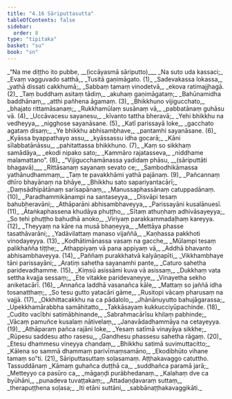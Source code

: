 ```yaml
---
title: "4.16 Sāriputtasutta"
tableOfContents: false
sidebar:
  order: 8
type: "tipitaka"
basket: "su"
book: "sn"
---
```



<DynamicBreadcrumb />

<Division number="962" book="sn" bookNo="18" page="426">

<Paragraph number="1138" type="verses" book="sn">
_“Na me diṭṭho ito pubbe, __(iccāyasmā sāriputto)___  
_Na suto uda kassaci;_  
_Evaṃ vagguvado satthā,_  
_Tusitā gaṇimāgato. (1)_  

</Paragraph>

</Division>
<Division number="963" book="sn" bookNo="18" page="426">

<Paragraph number="1139" type="verses" book="sn">
_Sadevakassa lokassa,_  
_yathā dissati cakkhumā;_  
_Sabbaṃ tamaṃ vinodetvā,_  
_ekova ratimajjhagā. (2)_  

</Paragraph>

</Division>
<Division number="964" book="sn" bookNo="18" page="426">

<Paragraph number="1140" type="verses" book="sn">
_Taṃ buddhaṃ asitaṃ tādiṃ,_  
_akuhaṃ gaṇimāgataṃ;_  
_Bahūnamidha baddhānaṃ,_  
_atthi pañhena āgamaṃ. (3)_  

</Paragraph>

</Division>
<Division number="965" book="sn" bookNo="18" page="426">

<Paragraph number="1141" type="verses" book="sn">
_Bhikkhuno vijigucchato,_  
_bhajato rittamāsanaṃ;_  
_Rukkhamūlaṃ susānaṃ vā,_  
_pabbatānaṃ guhāsu vā. (4)_  

</Paragraph>

</Division>
<Division number="966" book="sn" bookNo="18" page="426">

<Paragraph number="1142" type="verses" book="sn">
_Uccāvacesu sayanesu,_  
_kīvanto tattha bheravā;_  
_Yehi bhikkhu na vedheyya,_  
_nigghose sayanāsane. (5)_  

</Paragraph>

</Division>
<Division number="967" book="sn" bookNo="18" page="426">

<Paragraph number="1143" type="verses" book="sn">
_Katī parissayā loke,_  
_gacchato agataṃ disaṃ;_  
_Ye bhikkhu abhisambhave,_  
_pantamhi sayanāsane. (6)_  

</Paragraph>

</Division>
<Division number="968" book="sn" bookNo="18" page="426">

<Paragraph number="1144" type="verses" book="sn">
_Kyāssa byappathayo assu,_  
_kyāssassu idha gocarā;_  
_Kāni sīlabbatānāssu,_  
_pahitattassa bhikkhuno. (7)_  

</Paragraph>

</Division>
<Division number="969" book="sn" bookNo="18" page="426">

<Paragraph number="1145" type="verses" book="sn">
_Kaṃ so sikkhaṃ samādāya,_  
_ekodi nipako sato;_  
_Kammāro rajatasseva,_  
_niddhame malamattano”. (8)_  

</Paragraph>

</Division>
<Division number="970" book="sn" bookNo="18" page="426">

<Paragraph number="1146" type="verses" book="sn">
_“Vijigucchamānassa yadidaṃ phāsu, __(sāriputtāti bhagavā)___  
_Rittāsanaṃ sayanaṃ sevato ce;_  
_Sambodhikāmassa yathānudhammaṃ,_  
_Taṃ te pavakkhāmi yathā pajānaṃ. (9)_  

</Paragraph>

</Division>
<Division number="971" book="sn" bookNo="18" page="426">

<Paragraph number="1147" type="verses" book="sn">
_Pañcannaṃ dhīro bhayānaṃ na bhāye,_  
_Bhikkhu sato sapariyantacārī;_  
_Ḍaṃsādhipātānaṃ sarīsapānaṃ,_  
_Manussaphassānaṃ catuppadānaṃ. (10)_  

</Paragraph>

</Division>
<Division number="972" book="sn" bookNo="18" page="427">

<Paragraph number="1148" type="verses" book="sn">
_Paradhammikānampi na santaseyya,_  
_Disvāpi tesaṃ bahubheravāni;_  
_Athāparāni abhisambhaveyya,_  
_Parissayāni kusalānuesī. (11)_  

</Paragraph>

</Division>
<Division number="973" book="sn" bookNo="18" page="427">

<Paragraph number="1149" type="verses" book="sn">
_Ātaṅkaphassena khudāya phuṭṭho,_  
_Sītaṃ athuṇhaṃ adhivāsayeyya;_  
_So tehi phuṭṭho bahudhā anoko,_  
_Viriyaṃ parakkammadaḷhaṃ kareyya. (12)_  

</Paragraph>

</Division>
<Division number="974" book="sn" bookNo="18" page="427">

<Paragraph number="1150" type="verses" book="sn">
_Theyyaṃ na kāre na musā bhaṇeyya,_  
_Mettāya phasse tasathāvarāni;_  
_Yadāvilattaṃ manaso vijaññā,_  
_Kaṇhassa pakkhoti vinodayeyya. (13)_  

</Paragraph>

</Division>
<Division number="975" book="sn" bookNo="18" page="427">

<Paragraph number="1151" type="verses" book="sn">
_Kodhātimānassa vasaṃ na gacche,_  
_Mūlampi tesaṃ palikhañña tiṭṭhe;_  
_Athappiyaṃ vā pana appiyaṃ vā,_  
_Addhā bhavanto abhisambhaveyya. (14)_  

</Paragraph>

</Division>
<Division number="976" book="sn" bookNo="18" page="427">

<Paragraph number="1152" type="verses" book="sn">
_Paññaṃ purakkhatvā kalyāṇapīti,_  
_Vikkhambhaye tāni parissayāni;_  
_Aratiṃ sahetha sayanamhi pante,_  
_Caturo sahetha paridevadhamme. (15)_  

</Paragraph>

</Division>
<Division number="977" book="sn" bookNo="18" page="427">

<Paragraph number="1153" type="verses" book="sn">
_Kiṃsū asissāmi kuva vā asissaṃ,_  
_Dukkhaṃ vata settha kvajja sessaṃ;_  
_Ete vitakke paridevaneyye,_  
_Vinayetha sekho aniketacārī. (16)_  

</Paragraph>

</Division>
<Division number="978" book="sn" bookNo="18" page="427">

<Paragraph number="1154" type="verses" book="sn">
_Annañca laddhā vasanañca kāle,_  
_Mattaṃ so jaññā idha tosanatthaṃ;_  
_So tesu gutto yatacāri gāme,_  
_Rusitopi vācaṃ pharusaṃ na vajjā. (17)_  

</Paragraph>

</Division>
<Division number="979" book="sn" bookNo="18" page="428">

<Paragraph number="1155" type="verses" book="sn">
_Okkhittacakkhu na ca pādalolo,_  
_Jhānānuyutto bahujāgarassa;_  
_Upekkhamārabbha samāhitatto,_  
_Takkāsayaṃ kukkucciyūpachinde. (18)_  

</Paragraph>

</Division>
<Division number="980" book="sn" bookNo="18" page="428">

<Paragraph number="1156" type="verses" book="sn">
_Cudito vacībhi satimābhinande,_  
_Sabrahmacārīsu khilaṃ pabhinde;_  
_Vācaṃ pamuñce kusalaṃ nātivelaṃ,_  
_Janavādadhammāya na cetayeyya. (19)_  

</Paragraph>

</Division>
<Division number="981" book="sn" bookNo="18" page="428">

<Paragraph number="1157" type="verses" book="sn">
_Athāparaṃ pañca rajāni loke,_  
_Yesaṃ satīmā vinayāya sikkhe;_  
_Rūpesu saddesu atho rasesu,_  
_Gandhesu phassesu sahetha rāgaṃ. (20)_  

</Paragraph>

</Division>
<Division number="982" book="sn" bookNo="18" page="428">

<Paragraph number="1158" type="verses" book="sn">
_Etesu dhammesu vineyya chandaṃ,_  
_Bhikkhu satimā suvimuttacitto;_  
_Kālena so sammā dhammaṃ parivīmaṃsamāno,_  
_Ekodibhūto vihane tamaṃ so”ti. (21)_  


</Paragraph>
</Division>

<Paragraph number="1159" type="center" book="sn">
Sāriputtasuttaṃ soḷasamaṃ.



</Paragraph>

<Paragraph number="1160" type="center" book="sn">
Aṭṭhakavaggo catuttho.



</Paragraph>

<Paragraph number="1161" type="center" book="sn">
Tassuddānaṃ


</Paragraph>

<Paragraph number="1162" type="verses" book="sn">
_Kāmaṃ guhañca duṭṭhā ca,_  
_suddhañca paramā jarā;_  
_Metteyyo ca pasūro ca,_  
_māgaṇḍi purābhedanaṃ._  

</Paragraph>

<Paragraph number="1163" type="verses" book="sn">
_Kalahaṃ dve ca byūhāni,_  
_punadeva tuvaṭṭakaṃ;_  
_Attadaṇḍavaraṃ suttaṃ,_  
_therapuṭṭhena soḷasa;_  
_Iti etāni suttāni,_  
_sabbānaṭṭhakavaggikāti._
</Paragraph>